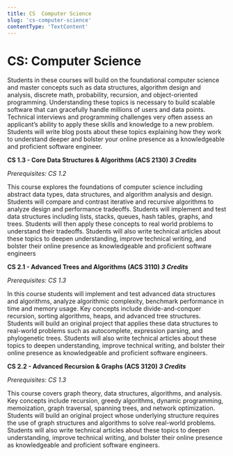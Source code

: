```yaml
---
title: CS  Computer Science
slug: 'cs-computer-science'
contentType: 'TextContent'
---
```


# CS: Computer Science

Students in these courses will build on the foundational computer science and master concepts such
as data structures, algorithm design and analysis, discrete math, probability, recursion, and
object-oriented programming. Understanding these topics is necessary to build scalable software that
can gracefully handle millions of users and data points. Technical interviews and programming
challenges very often assess an applicant’s ability to apply these skills and knowledge to a new
problem. Students will write blog posts about these topics explaining how they work to understand
deeper and bolster your online presence as a knowledgeable and proficient software engineer.

**CS 1.3 - Core Data Structures & Algorithms (ACS 2130) _3 Credits_**

_Prerequisites: CS 1.2_

This course explores the foundations of computer science including abstract data types, data
structures, and algorithm analysis and design. Students will compare and contrast iterative and
recursive algorithms to analyze design and performance tradeoffs. Students will implement and test
data structures including lists, stacks, queues, hash tables, graphs, and trees. Students will then
apply these concepts to real world problems to understand their tradeoffs. Students will also write
technical articles about these topics to deepen understanding, improve technical writing, and
bolster their online presence as knowledgeable and proficient software engineers

**CS 2.1 - Advanced Trees and Algorithms (ACS 3110) _3 Credits_**

_Prerequisites: CS 1.3_

In this course students will implement and test advanced data structures and algorithms, analyze
algorithmic complexity, benchmark performance in time and memory usage. Key concepts include
divide-and-conquer recursion, sorting algorithms, heaps, and advanced tree structures. Students will
build an original project that applies these data structures to real-world problems such as
autocomplete, expression parsing, and phylogenetic trees. Students will also write technical
articles about these topics to deepen understanding, improve technical writing, and bolster their
online presence as knowledgeable and proficient software engineers.

**CS 2.2 - Advanced Recursion & Graphs (ACS 3120) _3 Credits_**

_Prerequisites: CS 1.3_

This course covers graph theory, data structures, algorithms, and analysis. Key concepts include
recursion, greedy algorithms, dynamic programming, memoization, graph traversal, spanning trees, and
network optimization. Students will build an original project whose underlying structure requires
the use of graph structures and algorithms to solve real-world problems. Students will also write
technical articles about these topics to deepen understanding, improve technical writing, and
bolster their online presence as knowledgeable and proficient software engineers.
